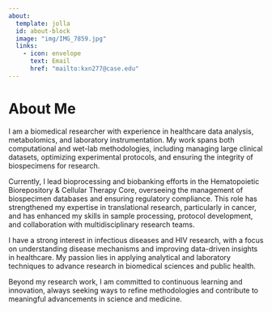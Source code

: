 ---
about:
  template: jolla
  id: about-block
  image: "img/IMG_7859.jpg"
  links:
    - icon: envelope
      text: Email
      href: "mailto:kxn277@case.edu"  
---

::: {#about-block}
:::

# About Me
I am a biomedical researcher with experience in healthcare data analysis, metabolomics, and laboratory instrumentation. My work spans both computational and wet-lab methodologies, including managing large clinical datasets, optimizing experimental protocols, and ensuring the integrity of biospecimens for research.

Currently, I lead bioprocessing and biobanking efforts in the Hematopoietic Biorepository & Cellular Therapy Core, overseeing the management of biospecimen databases and ensuring regulatory compliance. This role has strengthened my expertise in translational research, particularly in cancer, and has enhanced my skills in sample processing, protocol development, and collaboration with multidisciplinary research teams.

I have a strong interest in infectious diseases and HIV research, with a focus on understanding disease mechanisms and improving data-driven insights in healthcare. My passion lies in applying analytical and laboratory techniques to advance research in biomedical sciences and public health.

Beyond my research work, I am committed to continuous learning and innovation, always seeking ways to refine methodologies and contribute to meaningful advancements in science and medicine.



